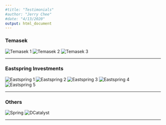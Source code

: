 ```yaml
---
#title: "Testimonials"
#author: "Jerry Chee"
#date: "4/13/2020"
output: html_document
---
```

### Temasek
![Temasek 1](images/recom1.JPG)
![Temasek 2](images/recom2.JPG)
![Temasek 3](images/recom3.JPG)

-------------------

### Eastspring Investments
![Eastspring 1](images/recom4.JPG)
![Eastspring 2](images/recom5.JPG)
![Eastspring 3](images/recom6.JPG)
![Eastspring 4](images/recom7.JPG)
![Eastspring 5](images/recom8.JPG)

--------------------

### Others
![Spring](images/recom9.JPG)
![DCatalyst](images/recom10.JPG)

--------------------